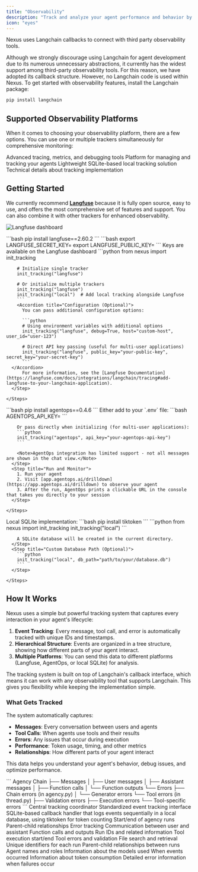 ```yaml
---
title: "Observability"
description: "Track and analyze your agent performance and behavior by connecting with third party observability tools."
icon: "eyes"
---
```


Nexus uses Langchain callbacks to connect with third party observability tools.

<Info>
  Although we strongly discourage using Langchain for agent development due to its numerous unnecessary abstractions, it currently has the widest support among third-party observability tools. For this reason, we have adopted its callback structure. However, no Langchain code is used within Nexus.
</Info>

<Accordion title="Prerequisites" defaultOpen={true}>
  To get started with observability features, install the Langchain package:

  ```bash
  pip install langchain
  ```
</Accordion>

## Supported Observability Platforms

When it comes to choosing your observability platform, there are a few options. You can use one or multiple trackers simultaneously for comprehensive monitoring:

<CardGroup cols={2}>
  <Card title="Langfuse" icon="chart-line" href="#getting-started">
    Advanced tracing, metrics, and debugging tools
  </Card>
  <Card title="AgentOps" icon="gauge-high" href="#getting-started">
    Platform for managing and tracking your agents
  </Card>
  <Card title="Local Tracking" icon="database" href="#getting-started">
    Lightweight SQLite-based local tracking solution
  </Card>
  <Card title="Implementation" icon="code" href="#how-it-works">
    Technical details about tracking implementation
  </Card>
</CardGroup>

## Getting Started

We currently recommend [**Langfuse**](https://langfuse.com/) because it is fully open source, easy to use, and offers the most comprehensive set of features and support. You can also combine it with other trackers for enhanced observability.

![Langfuse dashboard](/images/observability-langfuse.png)

<Tabs>
  <Tab title="Langfuse">
    <Steps>
      <Step title="Install Package">
        ```bash
        pip install langfuse==2.60.2
        ```
      </Step>
      <Step title="Set Environment Variables">
        ```bash
        export LANGFUSE_SECRET_KEY=<your-secret-key>
        export LANGFUSE_PUBLIC_KEY=<your-public-key>
        ```
        <Tooltip tip="You can find these keys on the Langfuse dashboard">Keys are available on the Langfuse dashboard</Tooltip>
      </Step>
      <Step title="Initialize Tracking">
        ```python
        from nexus import init_tracking

        # Initialize single tracker
        init_tracking("langfuse")

        # Or initialize multiple trackers
        init_tracking("langfuse")
        init_tracking("local")  # Add local tracking alongside Langfuse
        ```
        <Accordion title="Configuration (Optional)">
          You can pass additional configuration options:

          ```python
          # Using environment variables with additional options
          init_tracking("langfuse", debug=True, host="custom-host", user_id="user-123")

          # Direct API key passing (useful for multi-user applications)
          init_tracking("langfuse", public_key="your-public-key", secret_key="your-secret-key")
          ```
      </Accordion>
          For more information, see the [Langfuse Documentation](https://langfuse.com/docs/integrations/langchain/tracing#add-langfuse-to-your-langchain-application).
      </Step>

    </Steps>
  </Tab>

  <Tab title="AgentOps (Limited Support)">
    <Steps>
      <Step title="Install Dependencies">
        ```bash
        pip install agentops==0.4.6
        ```
      </Step>
      <Step title="Set API Key">
        Either add to your `.env` file:
        ```bash
        AGENTOPS_API_KEY=<YOUR API KEY>
        ```

        Or pass directly when initializing (for multi-user applications):
        ```python
        init_tracking("agentops", api_key="your-agentops-api-key")
        ```

        <Note>AgentOps integration has limited support - not all messages are shown in the chat view.</Note>
      </Step>
      <Step title="Run and Monitor">
        1. Run your agent
        2. Visit [app.agentops.ai/drilldown](https://app.agentops.ai/drilldown) to observe your agent
        3. After the run, AgentOps prints a clickable URL in the console that takes you directly to your session
      </Step>

    </Steps>
  </Tab>

  <Tab title="Local Tracking">
    Local SQLite implementation:
    <Steps>
      <Step title="Install Dependencies">
        ```bash
        pip install tiktoken
        ```
      </Step>
      <Step title="Initialize Tracking">
        ```python
        from nexus import init_tracking
        init_tracking("local")
        ```

        A SQLite database will be created in the current directory.
      </Step>
      <Step title="Custom Database Path (Optional)">
        ```python
        init_tracking("local", db_path="path/to/your/database.db")
        ```
      </Step>

    </Steps>
  </Tab>
</Tabs>

## How It Works

Nexus uses a simple but powerful tracking system that captures every interaction in your agent's lifecycle:

1. **Event Tracking**: Every message, tool call, and error is automatically tracked with unique IDs and timestamps.
2. **Hierarchical Structure**: Events are organized in a tree structure, showing how different parts of your agent interact.
3. **Multiple Platforms**: You can send this data to different platforms (Langfuse, AgentOps, or local SQLite) for analysis.

The tracking system is built on top of Langchain's callback interface, which means it can work with any observability tool that supports Langchain. This gives you flexibility while keeping the implementation simple.

### What Gets Tracked

The system automatically captures:
- **Messages**: Every conversation between users and agents
- **Tool Calls**: When agents use tools and their results
- **Errors**: Any issues that occur during execution
- **Performance**: Token usage, timing, and other metrics
- **Relationships**: How different parts of your agent interact

This data helps you understand your agent's behavior, debug issues, and optimize performance.

<Accordion title="Event Hierarchy" defaultOpen="true">
  ```
  Agency Chain
  ├── Messages
  │   ├── User messages
  │   ├── Assistant messages
  │   ├── Function calls
  │   └── Function outputs
  └── Errors
      ├── Chain errors (in agency.py)
      │   └── Generator errors
      └── Tool errors (in thread.py)
          ├── Validation errors
          ├── Execution errors
          └── Tool-specific errors
  ```
</Accordion>

<Accordion title="Key Components">
  <ResponseField name="TrackingManager" type="class">
    Central tracking coordinator
  </ResponseField>
  <ResponseField name="Langchain callbacks" type="interface">
    Standardized event tracking interface
  </ResponseField>
  <ResponseField name="LocalCallbackHandler" type="class">
    SQLite-based callback handler that logs events sequentially in a local database, using tiktoken for token counting
  </ResponseField>
</Accordion>

<Accordion title="Event Types">
  <Expandable title="Chain Events" defaultOpen="true">
    <ResponseField name="Agency runs" type="event">Start/end of agency runs</ResponseField>
    <ResponseField name="Relationships" type="metadata">Parent-child relationships</ResponseField>
    <ResponseField name="Errors" type="event">Error tracking</ResponseField>
  </Expandable>

  <Expandable title="Message Events">
    <ResponseField name="User/assistant messages" type="event">Communication between user and assistant</ResponseField>
    <ResponseField name="Tool calls" type="event">Function calls and outputs</ResponseField>
    <ResponseField name="Metadata" type="metadata">Run IDs and related information</ResponseField>
  </Expandable>

  <Expandable title="Tool Events">
    <ResponseField name="Execution" type="event">Tool execution start/end</ResponseField>
    <ResponseField name="Errors" type="event">Tool errors and validation</ResponseField>
    <ResponseField name="File operations" type="event">File search and retrieval</ResponseField>
  </Expandable>
</Accordion>

<Accordion title="Metadata Tracked">
  <ResponseField name="Run IDs" type="string">
    Unique identifiers for each run
  </ResponseField>
  <ResponseField name="Relationships" type="object">
    Parent-child relationships between runs
  </ResponseField>
  <ResponseField name="Agent info" type="object">
    Agent names and roles
  </ResponseField>
  <ResponseField name="Model info" type="object">
    Information about the models used
  </ResponseField>
  <ResponseField name="Timestamps" type="datetime">
    When events occurred
  </ResponseField>
  <ResponseField name="Token usage" type="object">
    Information about token consumption
  </ResponseField>
  <ResponseField name="Error details" type="object">
    Detailed error information when failures occur
  </ResponseField>
</Accordion>
